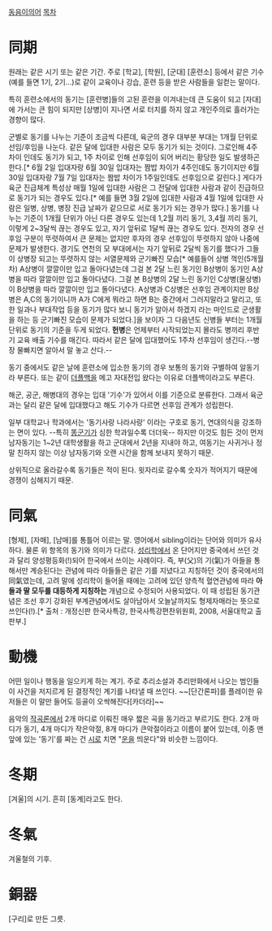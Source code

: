 [[동음이의어]]
[[목차]]

= 同期 =
원래는 같은 시기 또는 같은 기간. 주로 [학교], [학원], [군대] [훈련소] 등에서 같은 기수(예를 들면 1기, 2기...)로 같이 교육이나 강습, 훈련 등을 받은 사람들을 일컫는 말이다.

특히 훈련소에서의 동기는 [훈련병]들의 고된 훈련을 이겨내는데 큰 도움이 되고 [자대]에 가서는 큰 힘이 되지만 [상병]이 지나면 서로 터치를 하지 않고 개인주의로 흘러가는 경향이 많다. 

군별로 동기를 나누는 기준이 조금씩 다른데, 육군의 경우 대부분 부대는 1개월 단위로 선임/후임을 나눈다. 같은 달에 입대한 사람은 모두 동기가 되는 것이다. 그로인해 4주 차이 인데도 동기가 되고, 1주 차이로 인해 선후임이 되어 버리는 황당한 일도 발생하곤 한다.[* 6월 2일 입대자랑 6월 30일 입대자는 짬밥 차이가 4주인데도 동기이지만 6월 30일 입대자랑 7월 7일 입대자는 짬밥 차이가 1주일인데도 선후임으로 갈린다.] 게다가 육군 진급체계 특성상 매월 1일에 입대한 사람은 그 전달에 입대한 사람과 같이 진급하므로 동기가 되는 경우도 있다.[* 예를 들면 3월 2일에 입대한 사람과 4월 1일에 입대한 사람은 일병, 상병, 병장 진급 날짜가 같으므로 서로 동기가 되는 경우가 많다.] 동기를 나누는 기준이 1개월 단위가 아닌 다른 경우도 있는데 1,2월 끼리 동기, 3,4월 끼리 동기, 이렇게 2~3달씩 끊는 경우도 있고, 자기 앞뒤로 1달씩 끊는 경우도 있다. 전자의 경우 선후임 구분이 뚜렷하여서 큰 문제는 없지만 후자의 경우 선후임이 뚜렷하지 않아 나중에 문제가 발생한다. 경기도 연천의 모 부대에서는 자기 앞뒤로 2달씩 동기를 했다가 그들이 상병장 되고는 뚜렷하지 않는 서열문제와 군기빠진 모습[* 예를들어 상병 꺽인(5개월차) A상병이 깔깔이만 입고 돌아다녔는데 그걸 본 2달 느린 동기인 B상병이 동기인 A상병을 따라 깔깔이만 입고 돌아다녔다. 그걸 본 B상병의 2달 느린 동기인 C상병(물상병)이 B상병을 따라 깔깔이만 입고 돌아다녔다. A상병과 C상병은 선후임 관계이지만 B상병은 A,C의 동기이니까 A가 C에게 뭐라고 하면 B는 중간에서 그러지말라고 말리고, 또한 일과나 부대작업 등을 동기가 많다 보니 동기가 알아서 하겠지 라는 마인드로 군생활을 하는 등 군기빠진 모습이 문제가 되었다.]을 보이자 그 다음년도 신병들 부터는 1개월 단위로 동기의 기준을 두게 되었다. '''헌병'''은 언제부터 시작되었는지 몰라도 병끼리 후반기 교육 배출 기수를 매긴다. 따라서 같은 달에 입대했어도 1주차 선후임이 생긴다.--병장 물빠지면 알아서 말 놓고 산다.--

동기 중에서도 같은 날에 훈련소에 입소한 동기의 경우 보통의 동기와 구별하여 알동기라 부른다. 또는 같이 [[더플백]]을 메고 자대전입 왔다는 이유로 더플백이라고도 부른다.

해군, 공군, 해병대의 경우는 입대 '기수'가 있어서 이를 기준으로 분류한다. 그래서 육군과는 달리 같은 달에 입대했다고 해도 기수가 다르면 선후임 관계가 성립한다.

일부 대학교나 학과에서는 '동기사랑 나라사랑' 이라는 구호로 동기, 연대의식을 강조하는 면이 있다. --특히 [[똥군기]]가 심한 학과일수록 더더욱-- 하지만 이것도 힘든 것이 먼저 남자동기는 1~2년 대학생활을 하고 군대에서 2년을 지내야 하고, 여동기는 사귀거나 정말 친하지 않는 이상 남자동기와 오랜 시간을 함께 보내지 못하기 때문.

상위직으로 올라갈수록 동기들은 적이 된다. 윗자리로 갈수록 숫자가 적어지기 때문에 경쟁이 심해지기 때문.
= 同氣 =
[형제], [자매], [남매]를 통틀어 이르는 말. 영어에서 sibling이라는 단어와 의미가 유사하다. 물론 위 항목의 동기와 의미가 다르다.
[[성리학]]에서 온 단어지만 중국에서 쓰던 것과 달리 양성평등화(!)되어 한국에서 쓰이는 사례이다. 즉, 부(父)의 기(氣)가 아들을 통해서만 계승된다는 관념에 따라 아들들은 같은 기를 지녔다고 지칭하던 것이 중국에서의 同氣였는데, 고려 말에 성리학이 들어올 때에는 고려에 있던 양측적 혈연관념에 따라 '''아들과 딸 모두를 대등하게 지칭하는''' 개념으로 수정되어 사용되었다. 이 때 성립된 동기관념은 조선 후기 강화된 부계관념에서도 살아남아서 오늘날까지도 형제자매라는 뜻으로 쓰인다(!).[* 출처 : 개정신판 한국사특강, 한국사특강편찬위원회, 2008, 서울대학교 출판부.]

= 動機 =
어떤 일이나 행동을 일으키게 하는 계기. 주로 추리소설과 추리만화에서 나오는 범인들이 사건을 저지르게 된 결정적인 계기를 나타낼 때 쓰인다.
~~[단간론파]를 플레이한 유저들은 이 말만 들어도 등골이 오싹해진다[카더라]~~

음악의 [[작곡]]론에서 2개 마디로 이뤄진 매우 짧은 곡을 동기라고 부르기도 한다. 2개 마디가 동기, 4개 마디가 작은악절, 8개 마디가 큰악절이라고 이름이 붙어 있는데, 이중 맨 앞에 있는 '동기'를 짜는 건 [[시]]로 치면 "[[운]]을 띄운다"와 비슷한 느낌이다.
= 冬期 =
[겨울]의 시기. 흔히 [동계]라고도 한다.

= 冬氣 =
겨울철의 기후.

= 銅器 =
[구리]로 만든 그릇.
